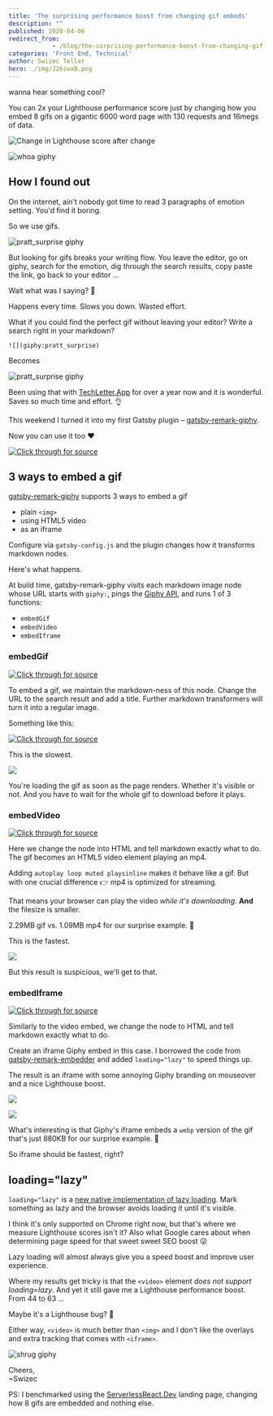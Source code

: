 ```yaml
---
title: 'The surprising performance boost from changing gif embeds'
description: ""
published: 2020-04-06
redirect_from: 
            - /blog/the-surprising-performance-boost-from-changing-gif-embeds/swizec/9365
categories: 'Front End, Technical'
author: Swizec Teller
hero: ./img/J26iwxB.png
---
```

wanna hear something cool?





You can 2x your Lighthouse performance score just by changing how you embed 8 gifs on a gigantic 6000 word page with 130 requests and 16megs of data.



![Change in Lighthouse score after change](./img/J26iwxB.png)



![whoa giphy](./img/media-3o6gDPXMNxFhvHdcf6-giphy.gif)



## How I found out



On the internet, ain't nobody got time to read 3 paragraphs of emotion setting. You'd find it boring.



So we use gifs.



![pratt_surprise giphy](./img/media-90F8aUepslB84-giphy.gif)



But looking for gifs breaks your writing flow. You leave the editor, go on giphy, search for the emotion, dig through the search results, copy paste the link, go back to your editor ...



Wait what was I saying? 🤔



Happens every time. Slows you down. Wasted effort.



What if you could find the perfect gif without leaving your editor? Write a search right in your markdown?



`![](giphy:pratt_surprise)`



Becomes



![pratt_surprise giphy](./img/media-90F8aUepslB84-giphy.gif)



Been using that with [TechLetter.App](https://techletter.app) for over a year now and it is wonderful. Saves so much time and effort. 👌



This weekend I turned it into my first Gatsby plugin – [gatsby-remark-giphy](https://github.com/Swizec/gatsby-remark-giphy).



Now you can use it too ❤️





[![Click through for source](./img/techletter.app-screenshot-1586186299871.png)](https://twitter.com/Swizec/status/1246595122197721088)





## 3 ways to embed a gif



[gatsby-remark-giphy](https://github.com/Swizec/gatsby-remark-giphy) supports 3 ways to embed a gif



- plain `<img>`
- using HTML5 video
- as an iframe



Configure via `gatsby-config.js` and the plugin changes how it transforms markdown nodes.



Here's what happens.



At build time, gatsby-remark-giphy visits each markdown image node whose URL starts with `giphy:`, pings the [Giphy API](https://developers.giphy.com/), and runs 1 of 3 functions:



- `embedGif`
- `embedVideo`
- `embedIframe`



### embedGif



[![Click through for source](./img/techletter.app-screenshot-1586186176114.png)](https://carbon.now.sh/?bg=rgba(255,255,255,1)&t=seti&l=typescript&ds=true&wc=true&wa=true&pv=48px&ph=32px&ln=false&code=function%20embedGif(imageNode%2C%20giphy%3A%20GIFObject)%20%7B%0A%20%20%20%20const%20search%20%3D%20imageNode.url.replace(%2F%5Egiphy%3A%2F%2C%20%22%22)%3B%0A%0A%20%20%20%20imageNode.alt%20%3D%20search%3B%0A%20%20%20%20imageNode.url%20%3D%20giphy.images.downsized_large.url%3B%0A%20%20%20%20imageNode.title%20%3D%20imageNode.title%20%7C%7C%20search%3B%0A%0A%20%20%20%20return%20imageNode%3B%0A%7D)



To embed a gif, we maintain the markdown-ness of this node. Change the URL to the search result and add a title. Further markdown transformers will turn it into a regular image.



Something like this:



[![Click through for source](./img/techletter.app-screenshot-1586186176604.png)](https://carbon.now.sh/?bg=rgba(255,255,255,1)&t=seti&l=html&ds=true&wc=true&wa=true&pv=48px&ph=32px&ln=false&code=%3Cimg%20src%3D%22https%3A%2F%2Fmedia.giphy.com%2Fmedia%2F5VKbvrjxpVJCM%2Fgiphy.gif%22%20alt%3D%22search%22%20%2F%3E)



This is the slowest.



![](./img/9543257d7dd2cbf88a0009844cbe7e2900309101-68747470733a2f2f692e696d6775722e636f6d2f6c6852647169452e706e67.png)



You're loading the gif as soon as the page renders. Whether it's visible or not. And you have to wait for the whole gif to download before it plays.



### embedVideo



[![Click through for source](./img/YNQOHBz.png)](https://carbon.now.sh/?bg=rgba(255,255,255,1)&t=seti&l=typescript&ds=true&wc=true&wa=true&pv=48px&ph=32px&ln=false&code=function%20embedVideo(imageNode%2C%20giphy%3A%20GIFObject%2C%20embedWidth)%20%7B%0A%20%20%20%20const%20srcHTML%20%3D%20%60%3Csource%20src%3D%24%7Bgiphy.images.looping.mp4%7D%20type%3D%22video%2Fmp4%22%20%2F%3E%60%3B%0A%0A%20%20%20%20imageNode.type%20%3D%20%22html%22%3B%0A%20%20%20%20imageNode.children%20%3D%20undefined%3B%0A%20%20%20%20imageNode.value%20%3D%20%60%3Cvideo%20style%3D%22margin%3A%20auto%20auto%3B%20display%3A%20block%3B%20max-width%3A%20%24%7BembedWidth%7D%22%20autoplay%20loop%20muted%20playsinline%20loading%3D%22lazy%22%3E%0A%20%20%20%20%20%20%20%20%20%20%20%20%24%7BsrcHTML%7D%0A%20%20%20%20%20%20%20%20%3C%2Fvideo%3E%60%3B%0A%0A%20%20%20%20return%20imageNode%3B%0A%7D)



Here we change the node into HTML and tell markdown exactly what to do. The gif becomes an HTML5 video element playing an mp4.



Adding `autoplay loop muted playsinline` makes it behave like a gif. But with one crucial difference 👉 mp4 is optimized for streaming.



That means your browser can play the video _while it's downloading_. **And** the filesize is smaller.



2.29MB gif vs. 1.09MB mp4 for our surprise example. 🤯



This is the fastest.



![](./img/f04e81be56821573c3b13431282e080864c48c94-68747470733a2f2f692e696d6775722e636f6d2f6e305a32536c562e706e67.png)



But this result is suspicious, we'll get to that.



### embedIframe



[![Click through for source](./img/5W1qqqc.png)](https://carbon.now.sh/?bg=rgba(255%2C255%2C255%2C1)&t=seti&wt=none&l=typescript&ds=true&dsyoff=20px&dsblur=68px&wc=true&wa=true&pv=48px&ph=32px&ln=false&fl=1&fm=Hack&fs=14px&lh=133%25&si=false&es=2x&wm=false&code=function%2520embedIframe(imageNode%252C%2520giphy%253A%2520GIFObject%252C%2520embedWidth)%2520%257B%250A%2520%2520%2520%2520const%2520responsivePadding%2520%253D%2520Math.round(%250A%2520%2520%2520%2520%2520%2520%2520%2520(Number(giphy.images.original.height)%2520%252F%250A%2520%2520%2520%2520%2520%2520%2520%2520%2520%2520%2520%2520Number(giphy.images.original.width))%2520*%250A%2520%2520%2520%2520%2520%2520%2520%2520%2520%2520%2520%2520Number(embedWidth.replace(%2522%2525%2522%252C%2520%2522%2522))%250A%2520%2520%2520%2520)%253B%250A%250A%2520%2520%2520%2520imageNode.type%2520%253D%2520%2522html%2522%253B%250A%2520%2520%2520%2520imageNode.children%2520%253D%2520undefined%253B%250A%2520%2520%2520%2520imageNode.value%2520%253D%2520%2560%253Cdiv%2520style%253D%2522width%253A%2524%257BembedWidth%257D%253Bheight%253A0%253Bpadding-bottom%253A%2524%257BresponsivePadding%257D%2525%253Bposition%253Arelative%253Bmargin%253A%25200%2520auto%2522%253E%253Ciframe%2520src%253D%2522%2524%257Bgiphy.embed_url%257D%2522%2520width%253D%2522100%2525%2522%2520height%253D%2522100%2525%2522%2520style%253D%2522position%253Aabsolute%2522%2520frameborder%253D%25220%2522%2520class%253D%2522giphy-embed%2522%2520allowfullscreen%2520loading%253D%2522lazy%2522%253E%253C%252Fiframe%253E%253C%252Fdiv%253E%2560%253B%250A%250A%2520%2520%2520%2520return%2520imageNode%253B%250A%257D%250A)



Similarly to the video embed, we change the node to HTML and tell markdown exactly what to do.



Create an iframe Giphy embed in this case. I borrowed the code from [gatsby-remark-embedder](https://github.com/MichaelDeBoey/gatsby-remark-embedder) and added `loading="lazy"` to speed things up.



The result is an iframe with some annoying Giphy branding on mouseover and a nice Lighthouse boost.



![](./img/c1QcNNs.png)



![](./img/8719b20c378309194a227a90f89c1788112c1a16-68747470733a2f2f692e696d6775722e636f6d2f514935426152702e706e67.png)



What's interesting is that Giphy's iframe embeds a `webp` version of the gif that's just 880KB for our surprise example. 🤨



So iframe should be fastest, right?



## loading="lazy"



`loading="lazy"` is a [new native implementation of lazy loading](https://addyosmani.com/blog/lazy-loading/). Mark something as lazy and the browser avoids loading it until it's visible.



I think it's only supported on Chrome right now, but that's where we measure Lighthouse scores isn't it? Also what Google cares about when determining page speed for that sweet sweet SEO boost 😛



Lazy loading will almost always give you a speed boost and improve user experience.



Where my results get tricky is that the `<video>` element _does not support loading=lazy_. And yet it still gave me a Lighthouse performance boost. From 44 to 63 ...



Maybe it's a Lighthouse bug? 🤔



Either way, `<video>` is much better than `<img>` and I don't like the overlays and extra tracking that comes with `<iframe>`.



![shrug giphy](./img/media-JRhS6WoswF8FxE0g2R-giphy.gif)



Cheers,  
~Swizec



PS: I benchmarked using the [ServerlessReact.Dev](https://serverlessreact.dev) landing page, changing how 8 gifs are embedded and nothing else.